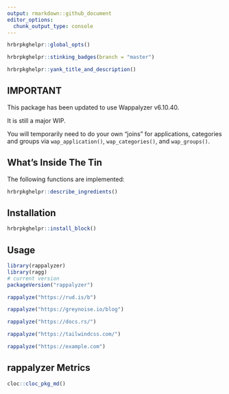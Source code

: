 ```yaml
---
output: rmarkdown::github_document
editor_options: 
  chunk_output_type: console
---
```

```r
hrbrpkghelpr::global_opts()
```

```r
hrbrpkghelpr::stinking_badges(branch = "master")
```

```r
hrbrpkghelpr::yank_title_and_description()
```

## IMPORTANT

This package has been updated to use Wappalyzer v6.10.40.

It is still a major WIP.

You will temporarily need to do your own "joins" for applications, categories and groups via `wap_application()`, `wap_categories()`,  and `wap_groups()`.

## What's Inside The Tin

The following functions are implemented:

```r
hrbrpkghelpr::describe_ingredients()
```

## Installation

```r
hrbrpkghelpr::install_block()
```

## Usage

```r
library(rappalyzer)
library(ragg)
# current version
packageVersion("rappalyzer")
```

```r
rappalyze("https://rud.is/b") 

rappalyze("https://greynoise.io/blog")

rappalyze("https://docs.rs/") 

rappalyze("https://tailwindcss.com/")

rappalyze("https://example.com")
```

## rappalyzer Metrics

```r
cloc::cloc_pkg_md()
```
